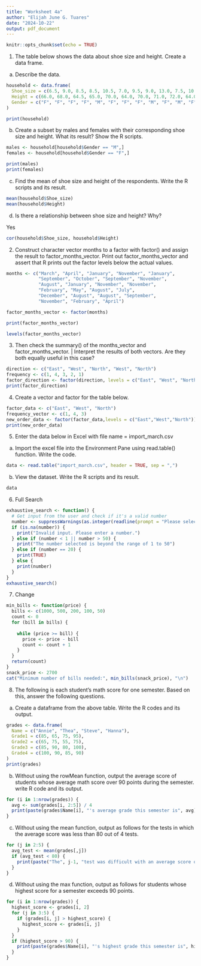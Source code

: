 ```yaml
---
title: "Worksheet 4a"
author: "Elijah June G. Tuares"
date: "2024-10-22"
output: pdf_document
---
```


```r
knitr::opts_chunk$set(echo = TRUE)
```

1. The table below shows the data about shoe size and height. Create a data frame.

a. Describe the data.

```r
household <- data.frame(
  Shoe_size = c(6.5, 9.0, 8.5, 8.5, 10.5, 7.0, 9.5, 9.0, 13.0, 7.5, 10.5, 8.5, 12.0, 10.5, 13.0, 11.5, 8.5, 5.0, 10.0, 6.5, 7.5, 8.5, 10.5, 8.5, 10.5, 11.0, 9.0, 13.0),
  Height = c(66.0, 68.0, 64.5, 65.0, 70.0, 64.0, 70.0, 71.0, 72.0, 64.0, 74.5, 67.0, 71.0, 71.0, 77.0, 72.0, 59.0, 62.0, 72.0, 66.0, 64.0, 67.0, 73.0, 69.0, 72.0, 70.0, 69.0, 70.0),
  Gender = c("F", "F", "F", "F", "M", "F", "F", "F", "M", "F", "M", "F", "M", "M", "M", "M", "F", "F", "M", "F", "F", "M", "M", "F", "M", "M", "M", "M")
)

print(household)
```

\pagebreak

b. Create a subset by males and females with their corresponding shoe size and height.
What its result? Show the R scripts.

```r
males <- household[household$Gender == "M",]
females <- household[household$Gender == "F",]

print(males)
print(females)
```

c. Find the mean of shoe size and height of the respondents. Write the R scripts and its
result.
```r
mean(household$Shoe_size)
mean(household$Height)
```

d. Is there a relationship between shoe size and height? Why?

Yes
```r
cor(household$Shoe_size, household$Height)
```

\pagebreak

2. Construct character vector months to a factor with factor() and assign the result to
factor_months_vector. Print out factor_months_vector and assert that R prints out
the factor levels below the actual values.

```r
months <- c("March", "April", "January", "November", "January", 
            "September", "October", "September", "November", 
            "August", "January", "November", "November", 
            "February", "May", "August", "July", 
            "December", "August", "August", "September", 
            "November", "February", "April")

factor_months_vector <- factor(months)

print(factor_months_vector)

levels(factor_months_vector)
```


3. Then check the summary() of the months_vector and factor_months_vector. | Interpret the results of both vectors. Are they both equally useful in this case?
```r
direction <- c("East", "West", "North", "West", "North")
frequency <- c(1, 4, 3, 2, 1)
factor_direction <- factor(direction, levels = c("East", "West", "North"))
print(factor_direction)
```


4. Create a vector and factor for the table below.
```r
factor_data <- c("East", "West", "North")
frequency_vector <- c(1, 4, 3)
new_order_data <- factor(factor_data,levels = c("East","West","North"))
print(new_order_data)
```


5. Enter the data below in Excel with file name = import_march.csv
a. Import the excel file into the Environment Pane using read.table() function.
Write the code.
```r
data <- read.table("import_march.csv", header = TRUE, sep = ",")
```
b. View the dataset. Write the R scripts and its result.
```r
data
```


6. Full Search
```r
exhaustive_search <- function() {
  # Get input from the user and check if it's a valid number
  number <- suppressWarnings(as.integer(readline(prompt = "Please select a number between 1 and 50: ")))
  if (is.na(number)) {
    print("Invalid input. Please enter a number.")
  } else if (number < 1 || number > 50) {
    print("The number selected is beyond the range of 1 to 50")
  } else if (number == 20) {
    print(TRUE)
  } else {
    print(number)
  }
}
exhaustive_search()
```


7. Change
```r
min_bills <- function(price) {
  bills <- c(1000, 500, 200, 100, 50)
  count <- 0
  for (bill in bills) {
    
    while (price >= bill) {
      price <- price - bill  
      count <- count + 1   
    }
  }
  return(count)
}
snack_price <- 2700
cat("Minimum number of bills needed:", min_bills(snack_price), "\n")
```


8. The following is each student’s math score for one semester. Based on this, answer the
following questions.
a. Create a dataframe from the above table. Write the R codes and its output.
```r
grades <- data.frame(
  Name = c("Annie", "Thea", "Steve", "Hanna"),
  Grade1 = c(85, 65, 75, 95),
  Grade2 = c(65, 75, 55, 75),
  Grade3 = c(85, 90, 80, 100),
  Grade4 = c(100, 90, 85, 90)
)
print(grades)
```

b. Without using the rowMean function, output the average score of students whose average
math score over 90 points during the semester. write R code and its output.
```r
for (i in 1:nrow(grades)) {
  avg <- sum(grades[i, 2:5]) / 4
  print(paste(grades$Name[i], "'s average grade this semester is", avg))
}
```

c. Without using the mean function, output as follows for the tests in which the average
score was less than 80 out of 4 tests.
```r
for (j in 2:5) {
  avg_test <- mean(grades[,j])
  if (avg_test < 80) {
    print(paste("The", j-1, "test was difficult with an average score of", avg_test))
  }
}
```

d. Without using the max function, output as follows for students whose highest score for
a semester exceeds 90 points.
```r
for (i in 1:nrow(grades)) {
  highest_score <- grades[i, 2]  
  for (j in 3:5) {  
    if (grades[i, j] > highest_score) {
      highest_score <- grades[i, j]
    }
  }
  if (highest_score > 90) {
    print(paste(grades$Name[i], "'s highest grade this semester is", highest_score))
  }
}
```